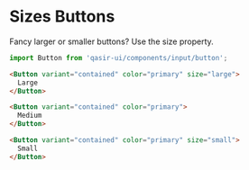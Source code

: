 
# Sizes Buttons

<Subtitle>
  Fancy larger or smaller buttons? Use the size property.
</Subtitle>
<Preview withSource="none">
  <Story id="components-inputs-button-example--sizes" />
</Preview>

```js
import Button from 'qasir-ui/components/input/button';
```

```html
<Button variant="contained" color="primary" size="large">
  Large
</Button>

<Button variant="contained" color="primary">
  Medium
</Button>

<Button variant="contained" color="primary" size="small">
  Small
</Button>
```
